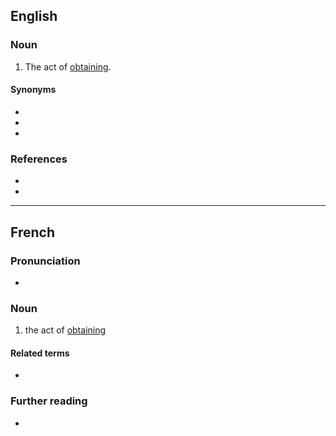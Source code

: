 ==English==

===Noun===
{{en-noun|-}}

# {{lb|en|rare|science|legal}} The act of [[obtain]]ing.

====Synonyms====
* {{l|en|acquiring}}
* {{l|en|getting}}
* {{l|en|obtainment}}

===References===
* {{R:Bailey Dictionary|url=https://books.google.com/books?id=DtbzjHUHvAwC&pg=PP597|column=2}}
* {{R:WordNet 2006}}

----

==French==

===Pronunciation===
* {{audio|LL-Q150 (fra)-WikiLucas00-obtention.wav|Audio|lang=fr}}

===Noun===
{{fr-noun|f}}
# the act of [[obtain]]ing

====Related terms====
* {{l|fr|obtenir}}

===Further reading===
* {{R:TLFi}}